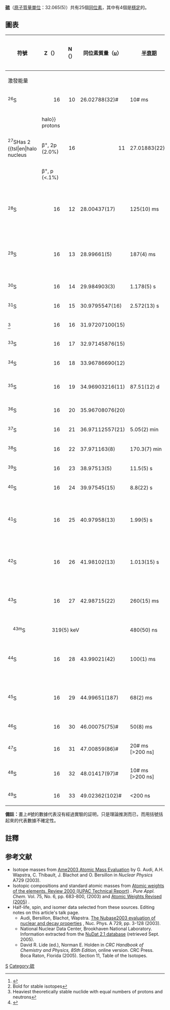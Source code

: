 {{infobox element isotopes
|name=硫
|symbol=S
|isotopes=
{{infobox element isotopes/isotopes stable | mn=32 | sym=S | na=94.99% |firstlinks=yes}}
{{infobox element isotopes/isotopes stable | mn=33 | sym=S | na=0.75% |firstlinks=no}}
{{infobox element isotopes/isotopes stable | mn=34 | sym=S | na=4.25% |firstlinks=no}}
{{infobox element isotopes/isotopes decays | mn=35 | sym=S | na=[[痕量同位素|痕量]] | hl=87.37日 | dm={{衰變|β-}} | de=0.167 | link1=氯-35 | tsl1=chlorine-35 | lang1=en | pn=35 | ps=Cl }}
{{infobox element isotopes/isotopes stable | mn=36 | sym=S | na=0.01% |firstlinks=no}}
|isotopes table footnote=在天然硫樣品中，<sup>34</sup>S的豐度變化率很大，會在 3.96％ 和 4.77％ 之間變動。
|standard atomic weight=[32.059, 32.076]
|conventional atomic weight=32.06
|standard atomic weight ref={{CIAAW2016}}
}}
'''[[硫|硫]]'''（[[原子質量單位|原子質量單位]]：32.065(5)）共有25個[[同位素|同位素]]，其中有4個是[[穩定同位素|穩定]]的。

==圖表==
{| class="wikitable" style="font-size:95%; white-space:nowrap"
! rowspan="2" | 符號
! Z（{{Subatomic particle|link=yes|Proton}}）
! N（{{Subatomic particle|link=yes|Neutron}}）
! 同位素質量（[[原子質量單位|u]]）
! rowspan="2" | [[半衰期|半衰期]]
! rowspan=2|[[衰變方式|衰變<br>方式]]<ref>{{cite web |url=http://www.nucleonica.net/unc.aspx |title=Universal Nuclide Chart |publisher=nucleonica |registration=yes |accessdate=2015-09-10 |archive-date=2017-02-19 |archive-url=https://web.archive.org/web/20170219043412/http://www.nucleonica.net/unc.aspx |dead-url=no }}</ref>
! rowspan=2|[[衰变产物|衰變<br>產物]]<ref group="n">Bold for stable isotopes</ref>
! rowspan="2" | [[原子核|原子核]]<br />[[自旋|自旋]]
! rowspan="2" | 相對[[豐度|豐度]]<br />（[[莫耳|莫耳]]分率）
! rowspan="2" | 相對[[豐度|豐度]]的變化量<br />（[[莫耳|莫耳]]分率）
|-
! colspan="3" | 激發能量
|-
| <sup>26</sup>S
| style="text-align:right" | 16
| style="text-align:right" | 10
| 26.02788(32)#
| 10# ms
| 2{{衰變|p}}
| <sup>24</sup>Si
| 0+
|
|
|-
| rowspan=3|<sup>27</sup>S<ref group="n">Has 2 {{tsl|en|halo nucleus||halo}} protons</ref>
| rowspan=3 style="text-align:right" | 16
| rowspan=3 style="text-align:right" | 11
| rowspan=3|27.01883(22)#
| rowspan=3|15.5(15) ms
| [[正电子发射|β<sup>+</sup>]] (98.0%)
| <sup>27</sup>P
| rowspan=3|(5/2+)
| rowspan=3|
| rowspan=3|
|-
| β<sup>+</sup>, 2p (2.0%)
| <sup>25</sup>Al
|-
| β<sup>+</sup>, p (<.1%)
| <sup>26</sup>Si
|-
| rowspan=2|<sup>28</sup>S
| rowspan=2 style="text-align:right" | 16
| rowspan=2 style="text-align:right" | 12
| rowspan=2|28.00437(17)
| rowspan=2|125(10) ms
| β<sup>+</sup> (79.3%)
| <sup>28</sup>P
| rowspan=2|0+
| rowspan=2|
| rowspan=2|
|-
| β<sup>+</sup>, p (20.7%)
| <sup>27</sup>Si
|-
| rowspan=2|<sup>29</sup>S
| rowspan=2 style="text-align:right" | 16
| rowspan=2 style="text-align:right" | 13
| rowspan=2|28.99661(5)
| rowspan=2|187(4) ms
| β<sup>+</sup> (53.6%)
| <sup>29</sup>P
| rowspan=2|5/2+
| rowspan=2|
| rowspan=2|
|-
| β<sup>+</sup>, p (46.4%)
| '''<sup>28</sup>Si'''
|-
| <sup>30</sup>S
| style="text-align:right" | 16
| style="text-align:right" | 14
| 29.984903(3)
| 1.178(5) s
| β<sup>+</sup>
| <sup>30</sup>P
| 0+
|
|
|-
| <sup>31</sup>S
| style="text-align:right" | 16
| style="text-align:right" | 15
| 30.9795547(16)
| 2.572(13) s
| β<sup>+</sup>
| '''<sup>31</sup>P'''
| 1/2+
|
|
|-
| {{SimpleNuclide|硫|link=yes}}<ref group="n">Heaviest theoretically stable nuclide with equal numbers of protons and neutrons</ref>
| style="text-align:right" | 16
| style="text-align:right" | 16
| 31.97207100(15)
| colspan=3 align=center|'''{{衰變|穩定}}'''
| 0+
| 0.9493(31)
| 0.94454-0.95281
|-
| <sup>33</sup>S
| style="text-align:right" | 16
| style="text-align:right" | 17
| 32.97145876(15)
| colspan=3 align=center|'''{{衰變|穩定}}'''
| 3/2+
| 0.0076(2)
| 0.00730-0.00793
|-
| <sup>34</sup>S
| style="text-align:right" | 16
| style="text-align:right" | 18
| 33.96786690(12)
| colspan=3 align=center|'''[[稳定同位素|穩定]]'''
| 0+
| 0.0429(28)
| 0.03976-0.04734
|-
| <sup>35</sup>S
| style="text-align:right" | 16
| style="text-align:right" | 19
| 34.96903216(11)
| 87.51(12) d
| [[Β衰变|β<sup>−</sup>]]
| '''<sup>35</sup>Cl'''
| 3/2+
| [[痕量元素|痕量]]或[[天然放射性|天然放射性]]<ref group="n">{{link-en|宇宙成因|cosmogenic}}</ref>
| {{link-en|宇宙成因|cosmogenic}}
|-
| <sup>36</sup>S
| style="text-align:right" | 16
| style="text-align:right" | 20
| 35.96708076(20)
| colspan=3 align=center|'''[[稳定同位素|穩定]]'''
| 0+
| 2(1)×10<sup>−4</sup>
| 1.3×10<sup>−4</sup>-2.7×10<sup>−4</sup>
|-
| <sup>37</sup>S
| style="text-align:right" | 16
| style="text-align:right" | 21
| 36.97112557(21)
| 5.05(2) min
| [[Β衰变|β<sup>−</sup>]]
| '''<sup>37</sup>Cl'''
| 7/2−
|
|
|-
| <sup>38</sup>S
| style="text-align:right" | 16
| style="text-align:right" | 22
| 37.971163(8)
| 170.3(7) min
| [[Β衰变|β<sup>−</sup>]]
| <sup>38</sup>Cl
| 0+
|
|
|-
| <sup>39</sup>S
| style="text-align:right" | 16
| style="text-align:right" | 23
| 38.97513(5)
| 11.5(5) s
| β<sup>−</sup>
| <sup>39</sup>Cl
| (3/2,5/2,7/2)−
|
|
|-
| <sup>40</sup>S
| style="text-align:right" | 16
| style="text-align:right" | 24
| 39.97545(15)
| 8.8(22) s
| β<sup>−</sup>
| <sup>40</sup>Cl
| 0+
|
|
|-
| rowspan=2|<sup>41</sup>S
| rowspan=2 style="text-align:right" | 16
| rowspan=2 style="text-align:right" | 25
| rowspan=2|40.97958(13)
| rowspan=2|1.99(5) s
| β<sup>−</sup> (>99.9%)
| <sup>41</sup>Cl
| rowspan=2|(7/2−)#
| rowspan=2|
| rowspan=2|
|-
| β<sup>−</sup>, [[中子發射|n]] (<.1%)
| <sup>40</sup>Cl
|-
| rowspan=2|<sup>42</sup>S
| rowspan=2 style="text-align:right" | 16
| rowspan=2 style="text-align:right" | 26
| rowspan=2|41.98102(13)
| rowspan=2|1.013(15) s
| β<sup>−</sup> (96%)
| <sup>42</sup>Cl
| rowspan=2|0+
| rowspan=2|
| rowspan=2|
|-
| β<sup>−</sup>, [[中子發射|n]] (4%)
| <sup>41</sup>Cl
|-
| rowspan=2|<sup>43</sup>S
| rowspan=2 style="text-align:right" | 16
| rowspan=2 style="text-align:right" | 27
| rowspan=2|42.98715(22)
| rowspan=2|260(15) ms
| β<sup>−</sup> (60%)
| <sup>43</sup>Cl
| rowspan=2|3/2−#
| rowspan=2|
| rowspan=2|
|-
| β<sup>−</sup>, [[中子發射|n]] (40%)
| <sup>42</sup>Cl
|-
| style="text-indent:1em" | <sup>43m</sup>S
| colspan="3" style="text-indent:2em" | 319(5) keV
| 480(50) ns
|
|
| (7/2−)
|
|
|-
| rowspan=2|<sup>44</sup>S
| rowspan=2 style="text-align:right" | 16
| rowspan=2 style="text-align:right" | 28
| rowspan=2|43.99021(42)
| rowspan=2|100(1) ms
| β<sup>−</sup> (82%)
| <sup>44</sup>Cl
| rowspan=2|0+
| rowspan=2|
| rowspan=2|
|-
| [[Β衰变|β<sup>−</sup>]], [[中子發射|n]] (18%)
| <sup>43</sup>Cl
|-
| rowspan=2|<sup>45</sup>S
| rowspan=2 style="text-align:right" | 16
| rowspan=2 style="text-align:right" | 29
| rowspan=2|44.99651(187)
| rowspan=2|68(2) ms
| β<sup>−</sup>, [[中子發射|n]] (54%)
| <sup>44</sup>Cl
| rowspan=2|3/2−#
| rowspan=2|
| rowspan=2|
|-
| β<sup>−</sup> (46%)
| <sup>45</sup>Cl
|-
| <sup>46</sup>S
| style="text-align:right" | 16
| style="text-align:right" | 30
| 46.00075(75)#
| 50(8) ms
| β<sup>−</sup>
| <sup>46</sup>Cl
| 0+
|
|
|-
| <sup>47</sup>S
| style="text-align:right" | 16
| style="text-align:right" | 31
| 47.00859(86)#
| 20# ms<br>[>200 ns]
| β<sup>−</sup>
| <sup>47</sup>Cl
| 3/2−#
|
|
|-
| <sup>48</sup>S
| style="text-align:right" | 16
| style="text-align:right" | 32
| 48.01417(97)#
| 10# ms<br>[>200 ns]
| β<sup>−</sup>
| <sup>48</sup>Cl
| 0+
|
|
|-
| <sup>49</sup>S
| style="text-align:right" | 16
| style="text-align:right" | 33
| 49.02362(102)#
| <200 ns
| [[中子發射|n]]
| <sup>48</sup>S
| 3/2−#
|
|
|}

'''備註：'''畫上#號的數據代表沒有經過實驗的証明，只是理論推測而已，而用括號括起來的代表數據不確定性。

{{Isotope box | 這一個= 硫的同位素 | 前一個= 磷的同位素 |下一個= 氯的同位素 }}

== 註釋 ==
<references group="n"/>
==参考文献==
{{Reflist}}
* Isotope masses from [https://web.archive.org/web/20080923134436/http://www.nndc.bnl.gov/amdc/index.html Ame2003 Atomic Mass Evaluation] by G. Audi, A.H. Wapstra, C. Thibault, J. Blachot and O. Bersillon in ''Nuclear Physics'' A729 (2003).
* Isotopic compositions and standard atomic masses from [http://www.iupac.org/publications/pac/2003/7506/7506x0683.html Atomic weights of the elements. Review 2000 (IUPAC Technical Report)] {{Wayback|url=http://www.iupac.org/publications/pac/2003/7506/7506x0683.html |date=20110324090740 }}. ''Pure Appl. Chem.'' Vol. 75, No. 6, pp. 683-800, (2003) and [http://www.iupac.org/news/archives/2005/atomic-weights_revised05.html Atomic Weights Revised (2005)] {{Wayback|url=http://www.iupac.org/news/archives/2005/atomic-weights_revised05.html |date=20080305062433 }}.
* Half-life, spin, and isomer data selected from these sources. Editing notes on this article's talk page.
** Audi, Bersillon, Blachot, Wapstra. [http://amdc.in2p3.fr/web/nubase_en.html The Nubase2003 evaluation of nuclear and decay properties] {{Wayback|url=http://amdc.in2p3.fr/web/nubase_en.html |date=20110716114059 }}, Nuc. Phys. A 729, pp. 3-128 (2003).
** National Nuclear Data Center, Brookhaven National Laboratory. Information extracted from the [http://www.nndc.bnl.gov/nudat2/ NuDat 2.1 database] {{Wayback|url=http://www.nndc.bnl.gov/nudat2/ |date=20180714022824 }} (retrieved Sept. 2005).
** David R. Lide (ed.), Norman E. Holden in ''CRC Handbook of Chemistry and Physics, 85th Edition'', online version. CRC Press. Boca Raton, Florida (2005). Section 11, Table of the Isotopes.

{{Isotope nav}}

[[Category:各元素同位素列表|S]]
[[Category:硫|Category:硫]]